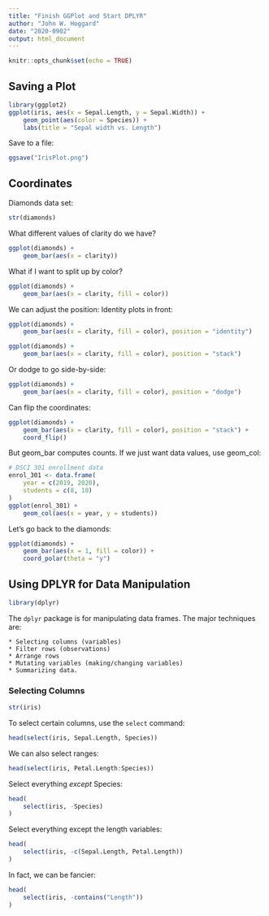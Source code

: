 ```yaml
---
title: "Finish GGPlot and Start DPLYR"
author: "John W. Hoggard"
date: "2020-0902"
output: html_document
---
```


```r
knitr::opts_chunk$set(echo = TRUE)
```

## Saving a Plot

```r
library(ggplot2)
ggplot(iris, aes(x = Sepal.Length, y = Sepal.Width)) + 
    geom_point(aes(color = Species)) +
    labs(title = "Sepal width vs. Length")
```

Save to a file:
```r
ggsave("IrisPlot.png")
```

## Coordinates

Diamonds data set:
```r
str(diamonds)
```

What different values of clarity do we have?
```r
ggplot(diamonds) +
    geom_bar(aes(x = clarity))
```

What if I want to split up by color?
```r
ggplot(diamonds) +
    geom_bar(aes(x = clarity, fill = color))
```

We can adjust the position:  Identity plots in front:
```r
ggplot(diamonds) +
    geom_bar(aes(x = clarity, fill = color), position = "identity")
```

```r
ggplot(diamonds) +
    geom_bar(aes(x = clarity, fill = color), position = "stack")
```

Or dodge to go side-by-side:
```r
ggplot(diamonds) +
    geom_bar(aes(x = clarity, fill = color), position = "dodge")
```

Can flip the coordinates:
```r
ggplot(diamonds) +
    geom_bar(aes(x = clarity, fill = color), position = "stack") +
    coord_flip()
```

But geom_bar computes counts.  If we just want data values, use geom_col:
```r
# DSCI 301 enrollment data
enrol_301 <- data.frame(
    year = c(2019, 2020),
    students = c(8, 10)
)
ggplot(enrol_301) + 
    geom_col(aes(x = year, y = students))
```

Let's go back to the diamonds:
```r
ggplot(diamonds) +
    geom_bar(aes(x = 1, fill = color)) + 
    coord_polar(theta = "y")
```

## Using DPLYR for Data Manipulation

```r
library(dplyr)
```

The `dplyr` package is for manipulating data frames.  The major techniques are:

    * Selecting columns (variables)
    * Filter rows (observations)
    * Arrange rows
    * Mutating variables (making/changing variables)
    * Summarizing data.
    
### Selecting Columns

```r
str(iris)
```

To select certain columns, use the `select` command:
```r
head(select(iris, Sepal.Length, Species))
```

We can also select ranges:
```r
head(select(iris, Petal.Length:Species))
```

Select everything *except* Species:
```r
head(
    select(iris, -Species)
)
```

Select everything except the length variables:
```r
head(
    select(iris, -c(Sepal.Length, Petal.Length))
)
```

In fact, we can be fancier:
```r
head(
    select(iris, -contains("Length"))
)
```










